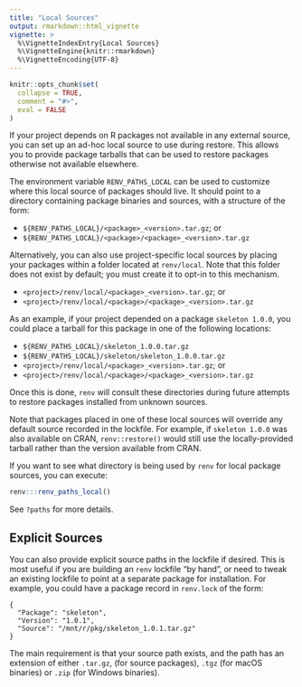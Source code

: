 ```yaml
---
title: "Local Sources"
output: rmarkdown::html_vignette
vignette: >
  %\VignetteIndexEntry{Local Sources}
  %\VignetteEngine{knitr::rmarkdown}
  %\VignetteEncoding{UTF-8}
---
```


```r
knitr::opts_chunk$set(
  collapse = TRUE,
  comment = "#>",
  eval = FALSE
)
```


If your project depends on R packages not available in any external source, you
can set up an ad-hoc local source to use during restore. This allows you to
provide package tarballs that can be used to restore packages otherwise not
available elsewhere.

The environment variable `RENV_PATHS_LOCAL` can be used to customize where this
local source of packages should live. It should point to a directory containing
package binaries and sources, with a structure of the form:

- `${RENV_PATHS_LOCAL}/<package>_<version>.tar.gz`; or
- `${RENV_PATHS_LOCAL}/<package>/<package>_<version>.tar.gz`

Alternatively, you can also use project-specific local sources by placing your
packages within a folder located at `renv/local`. Note that this folder does
not exist by default; you must create it to opt-in to this mechanism.

- `<project>/renv/local/<package>_<version>.tar.gz`; or
- `<project>/renv/local/<package>/<package>_<version>.tar.gz`

As an example, if your project depended on a package `skeleton 1.0.0`, you could
place a tarball for this package in one of the following locations:

- `${RENV_PATHS_LOCAL}/skeleton_1.0.0.tar.gz`
- `${RENV_PATHS_LOCAL}/skeleton/skeleton_1.0.0.tar.gz`
- `<project>/renv/local/<package>_<version>.tar.gz`; or
- `<project>/renv/local/<package>/<package>_<version>.tar.gz`

Once this is done, `renv` will consult these directories during future attempts
to restore packages installed from unknown sources.

Note that packages placed in one of these local sources will override any
default source recorded in the lockfile. For example, if `skeleton 1.0.0` was
also available on CRAN, `renv::restore()` would still use the locally-provided
tarball rather than the version available from CRAN.

If you want to see what directory is being used by `renv` for local package
sources, you can execute:

```r
renv:::renv_paths_local()
```

See `?paths` for more details.


## Explicit Sources

You can also provide explicit source paths in the lockfile if desired. This is
most useful if you are building an `renv` lockfile "by hand", or need to tweak
an existing lockfile to point at a separate package for installation. For
example, you could have a package record in `renv.lock` of the form:

```
{
  "Package": "skeleton",
  "Version": "1.0.1",
  "Source": "/mnt/r/pkg/skeleton_1.0.1.tar.gz"
}
```

The main requirement is that your source path exists, and the path has an
extension of either `.tar.gz`, (for source packages), `.tgz` (for macOS
binaries) or `.zip` (for Windows binaries).
